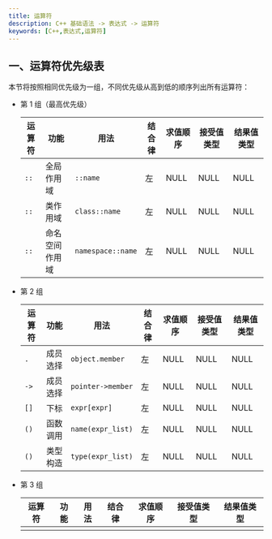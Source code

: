 ```yaml
---
title: 运算符
description: C++ 基础语法 -> 表达式 -> 运算符
keywords: [C++,表达式,运算符]
---
```


## 一、运算符优先级表

本节将按照相同优先级为一组，不同优先级从高到低的顺序列出所有运算符：

- 第 1 组（最高优先级）

  | 运算符 | 功能           | 用法              | 结合律 | 求值顺序 | 接受值类型 | 结果值类型 |
  | ------ | -------------- | ----------------- | ------ | -------- | ---------- | ---------- |
  | `::`   | 全局作用域     | `::name`          | 左     | NULL     | NULL       | NULL       |
  | `::`   | 类作用域       | `class::name`     | 左     | NULL     | NULL       | NULL       |
  | `::`   | 命名空间作用域 | `namespace::name` | 左     | NULL     | NULL       | NULL       |

- 第 2 组

  | 运算符 | 功能     | 用法              | 结合律 | 求值顺序 | 接受值类型 | 结果值类型 |
  | ------ | -------- | ----------------- | ------ | -------- | ---------- | ---------- |
  | `.`    | 成员选择 | `object.member`   | 左     | NULL     | NULL       | NULL       |
  | `->`   | 成员选择 | `pointer->member` | 左     | NULL     | NULL       | NULL       |
  | `[]`   | 下标     | `expr[expr]`      | 左     | NULL     | NULL       | NULL       |
  | `()`   | 函数调用 | `name(expr_list)` | 左     | NULL     | NULL       | NULL       |
  | `()`   | 类型构造 | `type(expr_list)` | 左     | NULL     | NULL       | NULL       |

- 第 3 组

  | 运算符 | 功能 | 用法 | 结合律 | 求值顺序 | 接受值类型 | 结果值类型 |
  | ------ | ---- | ---- | ------ | -------- | ---------- | ---------- |
  |        |      |      |        |          |            |            |

  